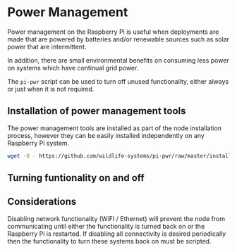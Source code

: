 # Power Management

Power management on the Raspberry Pi is useful when deployments are made that are powered by batteries and/or renewable sources such as solar power that are intermittent. 

In addition, there are small environmental benefits on consuming less power on systems which have continual grid power.

The `pi-pwr` script can be used to turn off unused functionality, either always or just when it is not required.

## Installation of power management tools

The power management tools are installed as part of the node installation process, however they can be easily installed independently on any Raspberry Pi system.

````bash
wget -O - https://github.com/wildlife-systems/pi-pwr/raw/master/install | sudo bash
````

## Turning funtionality on and off

## Considerations

Disabling network functionality (WiFI / Ethernet) will prevent the node from communicating until either the functionality is turned back on or the Raspberry Pi is restarted. If disabling all connectivity is desired periodically then the functionality to turn these systems back on must be scripted.